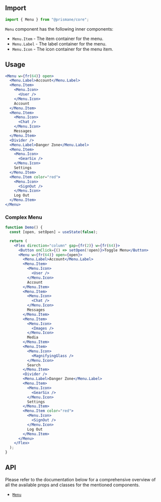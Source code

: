 ## Import

```js
import { Menu } from "@prismane/core";
```

`Menu` component has the following inner components:

- `Menu.Item` - The item container for the menu.
- `Menu.Label` - The label container for the menu.
- `Menu.Icon` - The icon container for the menu item.

## Usage

```jsx
<Menu w={fr(64)} open>
  <Menu.Label>Account</Menu.Label>
  <Menu.Item>
    <Menu.Icon>
      <User />
    </Menu.Icon>
    Account
  </Menu.Item>
  <Menu.Item>
    <Menu.Icon>
      <Chat />
    </Menu.Icon>
    Messages
  </Menu.Item>
  <Divider />
  <Menu.Label>Danger Zone</Menu.Label>
  <Menu.Item>
    <Menu.Icon>
      <GearSix />
    </Menu.Icon>
    Settings
  </Menu.Item>
  <Menu.Item color="red">
    <Menu.Icon>
      <SignOut />
    </Menu.Icon>
    Log Out
  </Menu.Item>
</Menu>
```

### Complex Menu

```jsx
function Demo() {
  const [open, setOpen] = useState(false);

  return (
    <Flex direction="column" gap={fr(2)} w={fr(64)}>
      <Button onClick={() => setOpen(!open)}>Toggle Menu</Button>
      <Menu w={fr(64)} open={open}>
        <Menu.Label>Account</Menu.Label>
        <Menu.Item>
          <Menu.Icon>
            <User />
          </Menu.Icon>
          Account
        </Menu.Item>
        <Menu.Item>
          <Menu.Icon>
            <Chat />
          </Menu.Icon>
          Messages
        </Menu.Item>
        <Menu.Item>
          <Menu.Icon>
            <Images />
          </Menu.Icon>
          Media
        </Menu.Item>
        <Menu.Item>
          <Menu.Icon>
            <MagnifyingGlass />
          </Menu.Icon>
          Search
        </Menu.Item>
        <Divider />
        <Menu.Label>Danger Zone</Menu.Label>
        <Menu.Item>
          <Menu.Icon>
            <GearSix />
          </Menu.Icon>
          Settings
        </Menu.Item>
        <Menu.Item color="red">
          <Menu.Icon>
            <SignOut />
          </Menu.Icon>
          Log Out
        </Menu.Item>
      </Menu>
    </Flex>
  );
}
```

## API

Please refer to the documentation below for a comprehensive overview of all the available props and classes for the mentioned components.

- [`Menu`](/docs/components-api/menu-api)
